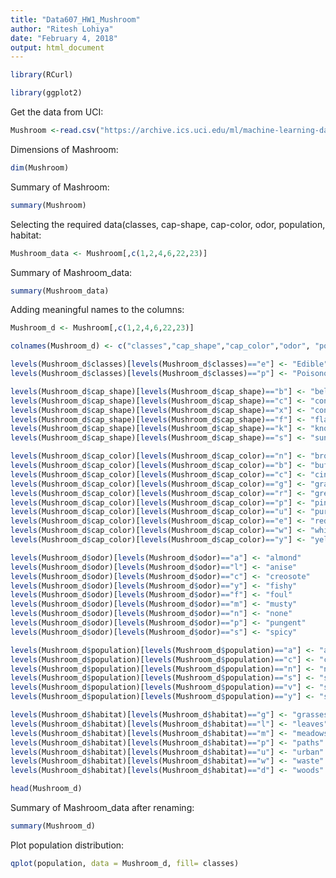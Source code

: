 ```yaml
---
title: "Data607_HW1_Mushroom"
author: "Ritesh Lohiya"
date: "February 4, 2018"
output: html_document
---
```


```r
library(RCurl)
```

```r
library(ggplot2)
```

Get the data from UCI:

```r
Mushroom <-read.csv("https://archive.ics.uci.edu/ml/machine-learning-databases/mushroom/agaricus-lepiota.data", header= FALSE, sep=",")
```

Dimensions of Mashroom:

```r
dim(Mushroom)
```

Summary of Mashroom:

```r
summary(Mushroom)
```

Selecting the required data(classes, cap-shape, cap-color, odor, population, habitat:

```r
Mushroom_data <- Mushroom[,c(1,2,4,6,22,23)]
```


Summary of Mashroom_data:

```r
summary(Mushroom_data)
```

Adding meaningful names to the columns:

```r
Mushroom_d <- Mushroom[,c(1,2,4,6,22,23)]

colnames(Mushroom_d) <- c("classes","cap_shape","cap_color","odor", "population", "habitat")

levels(Mushroom_d$classes)[levels(Mushroom_d$classes)=="e"] <- "Edible"
levels(Mushroom_d$classes)[levels(Mushroom_d$classes)=="p"] <- "Poisonous"

levels(Mushroom_d$cap_shape)[levels(Mushroom_d$cap_shape)=="b"] <- "bell"
levels(Mushroom_d$cap_shape)[levels(Mushroom_d$cap_shape)=="c"] <- "conical"
levels(Mushroom_d$cap_shape)[levels(Mushroom_d$cap_shape)=="x"] <- "convex"
levels(Mushroom_d$cap_shape)[levels(Mushroom_d$cap_shape)=="f"] <- "flat"
levels(Mushroom_d$cap_shape)[levels(Mushroom_d$cap_shape)=="k"] <- "knobbed"
levels(Mushroom_d$cap_shape)[levels(Mushroom_d$cap_shape)=="s"] <- "sunken"

levels(Mushroom_d$cap_color)[levels(Mushroom_d$cap_color)=="n"] <- "brown"
levels(Mushroom_d$cap_color)[levels(Mushroom_d$cap_color)=="b"] <- "buff"
levels(Mushroom_d$cap_color)[levels(Mushroom_d$cap_color)=="c"] <- "cinnamon"
levels(Mushroom_d$cap_color)[levels(Mushroom_d$cap_color)=="g"] <- "gray"
levels(Mushroom_d$cap_color)[levels(Mushroom_d$cap_color)=="r"] <- "green"
levels(Mushroom_d$cap_color)[levels(Mushroom_d$cap_color)=="p"] <- "pink"
levels(Mushroom_d$cap_color)[levels(Mushroom_d$cap_color)=="u"] <- "purple"
levels(Mushroom_d$cap_color)[levels(Mushroom_d$cap_color)=="e"] <- "red"
levels(Mushroom_d$cap_color)[levels(Mushroom_d$cap_color)=="w"] <- "white"
levels(Mushroom_d$cap_color)[levels(Mushroom_d$cap_color)=="y"] <- "yellow"

levels(Mushroom_d$odor)[levels(Mushroom_d$odor)=="a"] <- "almond"
levels(Mushroom_d$odor)[levels(Mushroom_d$odor)=="l"] <- "anise"
levels(Mushroom_d$odor)[levels(Mushroom_d$odor)=="c"] <- "creosote"
levels(Mushroom_d$odor)[levels(Mushroom_d$odor)=="y"] <- "fishy"
levels(Mushroom_d$odor)[levels(Mushroom_d$odor)=="f"] <- "foul"
levels(Mushroom_d$odor)[levels(Mushroom_d$odor)=="m"] <- "musty"
levels(Mushroom_d$odor)[levels(Mushroom_d$odor)=="n"] <- "none"
levels(Mushroom_d$odor)[levels(Mushroom_d$odor)=="p"] <- "pungent"
levels(Mushroom_d$odor)[levels(Mushroom_d$odor)=="s"] <- "spicy"

levels(Mushroom_d$population)[levels(Mushroom_d$population)=="a"] <- "abundant"
levels(Mushroom_d$population)[levels(Mushroom_d$population)=="c"] <- "clustered"
levels(Mushroom_d$population)[levels(Mushroom_d$population)=="n"] <- "numerous"
levels(Mushroom_d$population)[levels(Mushroom_d$population)=="s"] <- "scattered"
levels(Mushroom_d$population)[levels(Mushroom_d$population)=="v"] <- "several"
levels(Mushroom_d$population)[levels(Mushroom_d$population)=="y"] <- "solitary"

levels(Mushroom_d$habitat)[levels(Mushroom_d$habitat)=="g"] <- "grasses"
levels(Mushroom_d$habitat)[levels(Mushroom_d$habitat)=="l"] <- "leaves"
levels(Mushroom_d$habitat)[levels(Mushroom_d$habitat)=="m"] <- "meadows"
levels(Mushroom_d$habitat)[levels(Mushroom_d$habitat)=="p"] <- "paths"
levels(Mushroom_d$habitat)[levels(Mushroom_d$habitat)=="u"] <- "urban"
levels(Mushroom_d$habitat)[levels(Mushroom_d$habitat)=="w"] <- "waste"
levels(Mushroom_d$habitat)[levels(Mushroom_d$habitat)=="d"] <- "woods"

head(Mushroom_d)

```

Summary of Mashroom_data after renaming:

```r
summary(Mushroom_d)
```

Plot population distribution:


```r
qplot(population, data = Mushroom_d, fill= classes)
```

















